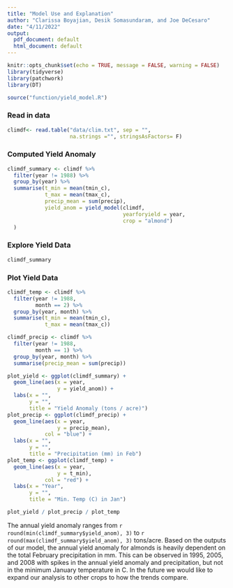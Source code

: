 ```yaml
---
title: "Model Use and Explanation"
author: "Clarissa Boyajian, Desik Somasundaram, and Joe DeCesaro"
date: "4/11/2022"
output:
  pdf_document: default
  html_document: default
---
```


```r
knitr::opts_chunk$set(echo = TRUE, message = FALSE, warning = FALSE)
library(tidyverse)
library(patchwork)
library(DT)

source("function/yield_model.R")
```

### Read in data

```r
climdf<- read.table("data/clim.txt", sep = "",
                    na.strings ="", stringsAsFactors= F)
```


### Computed Yield Anomaly

```r
climdf_summary <- climdf %>% 
  filter(year != 1988) %>% 
  group_by(year) %>% 
  summarise(t_min = mean(tmin_c),
            t_max = mean(tmax_c),
            precip_mean = sum(precip),
            yield_anom = yield_model(climdf,
                                     yearforyield = year,
                                     crop = "almond")
  )
```



### Explore Yield Data

```r
climdf_summary
```


### Plot Yield Data

```r
climdf_temp <- climdf %>% 
  filter(year != 1988, 
         month == 2) %>%
  group_by(year, month) %>% 
  summarise(t_min = mean(tmin_c),
            t_max = mean(tmax_c))

climdf_precip <- climdf %>% 
  filter(year != 1988, 
         month == 1) %>%
  group_by(year, month) %>% 
  summarise(precip_mean = sum(precip))

plot_yield <- ggplot(climdf_summary) +
  geom_line(aes(x = year,
                y = yield_anom)) +
  labs(x = "",
       y = "",
       title = "Yield Anomaly (tons / acre)")
plot_precip <- ggplot(climdf_precip) +
  geom_line(aes(x = year,
                y = precip_mean),
            col = "blue") +
  labs(x = "",
       y = "",
       title = "Precipitation (mm) in Feb")
plot_temp <- ggplot(climdf_temp) +
  geom_line(aes(x = year,
                y = t_min),
            col = "red") +
  labs(x = "Year",
       y = "",
       title = "Min. Temp (C) in Jan")

plot_yield / plot_precip / plot_temp
```

The annual yield anomaly ranges from `r round(min(climdf_summary$yield_anom), 3)` to `r round(max(climdf_summary$yield_anom), 3)` tons/acre. Based on the outputs of our model, the annual yield anomaly for almonds is heavily dependent on the total February precipitation in mm. This can be observed in 1995, 2005, and 2008 with spikes in the annual yield anomaly and precipitation, but not in the minimum January temperature in C. In the future we would like to expand our analysis to other crops to how the trends compare. 
